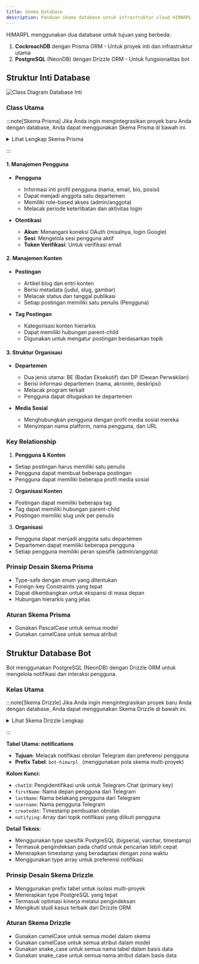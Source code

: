 ```yaml
---
title: Skema Database
description: Panduan skema database untuk infrastruktur cloud HIMARPL
---
```


HIMARPL menggunakan dua database untuk tujuan yang berbeda:

1. **CockroachDB** dengan Prisma ORM - Untuk proyek inti dan infrastruktur utama
2. **PostgreSQL** (NeonDB) dengan Drizzle ORM - Untuk fungsionalitas bot

## Struktur Inti Database

![Class Diagram Database Inti](../../../../assets/diagrams/cockroach-db-class-diagram.png)

### Class Utama

:::note[Skema Prisma]
Jika Anda ingin mengintegrasikan proyek baru Anda dengan database, Anda dapat menggunakan Skema Prisma di bawah ini.

<details>
<summary>Lihat Lengkap Skema Prisma</summary>

```prisma {27-37, 39-55, 57-70, 72-80, 82-102, 104-120, 122-128, 130-136}
// learn more about it in the docs: https://pris.ly/d/prisma-schema

generator client {
  provider      = "prisma-client-js"
  binaryTargets = ["native", "rhel-openssl-3.0.x"]
}

datasource db {
  provider = "cockroachdb"
  // NOTE: When using mysql or sqlserver, uncomment the @db.Text annotations in model Account below
  // Further reading:
  // https://next-auth.js.org/adapters/prisma#create-the-prisma-schema
  // https://www.prisma.io/docs/reference/api-reference/prisma-schema-reference#string
  url      = env("DATABASE_URL")
}

enum DepartmentType {
  BE
  DP
}

enum Role {
  admin
  member
}

model PostTag {
  id        String    @id @default(cuid())
  title     String    @unique
  slug      String    @unique
  createdAt DateTime  @default(now())
  updatedAt DateTime  @default(now()) @updatedAt
  parentId  String?
  parent    PostTag?  @relation("ParentChildren", fields: [parentId], references: [id])
  children  PostTag[] @relation("ParentChildren")
  posts     Post[]
}

model Post {
  id          String    @id @default(cuid())
  authorId    String
  title       String
  metaTitle   String
  slug        String
  content     String
  rawHtml     String
  image       String?
  createdAt   DateTime  @default(now())
  updatedAt   DateTime  @default(now()) @updatedAt
  publishedAt DateTime?
  author      User      @relation(fields: [authorId], references: [id])
  tags        PostTag[]

  @@unique([authorId, slug])
}

model Department {
  id          String         @id @default(cuid())
  name        String
  acronym     String
  image       String?
  description String?
  programs    String[]
  type        DepartmentType
  createdAt   DateTime       @default(now())
  updatedAt   DateTime       @default(now()) @updatedAt
  users       User[]

  @@unique([type, acronym])
}

model SocialMedia {
  userId   String
  name     String
  username String
  url      String
  user     User   @relation(fields: [userId], references: [id])

  @@unique([userId, name, username])
}

model User {
  id            String        @id @default(cuid())
  name          String?
  email         String?       @unique
  emailVerified DateTime?
  image         String?
  username      String?       @unique
  bio           String?
  position      String?
  periods       String[]
  role          Role          @default(member)
  lastLoginAt   DateTime?
  createdAt     DateTime      @default(now())
  updatedAt     DateTime      @default(now()) @updatedAt
  departmentId  String?
  department    Department?   @relation(fields: [departmentId], references: [id])
  posts         Post[]
  socialMedia   SocialMedia[]
  accounts      Account[]
  sessions      Session[]
}

model Account {
  id                String  @id @default(cuid())
  userId            String
  type              String
  provider          String
  providerAccountId String
  refresh_token     String? // @db.Text
  access_token      String? // @db.Text
  expires_at        Int?
  token_type        String?
  scope             String?
  id_token          String? // @db.Text
  session_state     String?
  user              User    @relation(fields: [userId], references: [id], onDelete: Cascade)

  @@unique([provider, providerAccountId])
}

model Session {
  id           String   @id @default(cuid())
  sessionToken String   @unique
  userId       String
  expires      DateTime
  user         User     @relation(fields: [userId], references: [id], onDelete: Cascade)
}

model VerificationToken {
  identifier String
  token      String   @unique
  expires    DateTime

  @@unique([identifier, token])
}
```

</details>

:::

#### 1. Manajemen Pengguna

- **Pengguna**

  - Informasi inti profil pengguna (nama, email, bio, posisi)
  - Dapat menjadi anggota satu departemen
  - Memiliki role-based akses (admin/anggota)
  - Melacak periode keterlibatan dan aktivitas login

- **Otentikasi**
  - **Akun**: Menangani koneksi OAuth (misalnya, login Google)
  - **Sesi**: Mengelola sesi pengguna aktif
  - **Token Verifikasi**: Untuk verifikasi email

#### 2. Manajemen Konten

- **Postingan**

  - Artikel blog dan entri konten
  - Berisi metadata (judul, slug, gambar)
  - Melacak status dan tanggal publikasi
  - Setiap postingan memiliki satu penulis (Pengguna)

- **Tag Postingan**
  - Kategorisasi konten hierarkis
  - Dapat memiliki hubungan parent-child
  - Digunakan untuk mengatur postingan berdasarkan topik

#### 3. Struktur Organisasi

- **Departemen**

  - Dua jenis utama: BE (Badan Eksekutif) dan DP (Dewan Perwakilan)
  - Berisi informasi departemen (nama, akronim, deskripsi)
  - Melacak program terkait
  - Pengguna dapat ditugaskan ke departemen

- **Media Sosial**
  - Menghubungkan pengguna dengan profil media sosial mereka
  - Menyimpan nama platform, nama pengguna, dan URL

### Key Relationship

1. **Pengguna & Konten**

- Setiap postingan harus memiliki satu penulis
- Pengguna dapat membuat beberapa postingan
- Pengguna dapat memiliki beberapa profil media sosial

2. **Organisasi Konten**

- Postingan dapat memiliki beberapa tag
- Tag dapat memiliki hubungan parent-child
- Postingan memiliki slug unik per penulis

3. **Organisasi**

- Pengguna dapat menjadi anggota satu departemen
- Departemen dapat memiliki beberapa pengguna
- Setiap pengguna memiliki peran spesifik (admin/anggota)

### Prinsip Desain Skema Prisma

- Type-safe dengan enum yang ditentukan
- Foreign-key Constraints yang tepat
- Dapat dikembangkan untuk ekspansi di masa depan
- Hubungan hierarkis yang jelas

### Aturan Skema Prisma

- Gunakan PascalCase untuk semua model
- Gunakan camelCase untuk semua atribut

## Struktur Database Bot

Bot menggunakan PostgreSQL (NeonDB) dengan Drizzle ORM untuk mengelola notifikasi dan interaksi pengguna.

### Kelas Utama

:::note[Skema Drizzle]
Jika Anda ingin mengintegrasikan proyek baru Anda dengan database, Anda dapat menggunakan Skema Drizzle di bawah ini.

<details>
<summary>Lihat Skema Drizzle Lengkap</summary>

```typescript {13-31}
import { sql } from "drizzle-orm";
import {
  bigserial,
  index,
  pgTableCreator,
  text,
  timestamp,
  varchar,
} from "drizzle-orm/pg-core";

export const createTable = pgTableCreator((name) => `bot-himarpl_${name}`);

export const notifications = createTable(
  "notification",
  {
    chatId: bigserial("chat_id", { mode: "number" }).primaryKey(),
    firstName: varchar("first_name", { length: 256 }),
    lastName: varchar("last_name", { length: 256 }),
    username: varchar("username", { length: 256 }),
    createdAt: timestamp("created_at", { withTimezone: true })
      .default(sql`CURRENT_TIMESTAMP`)
      .notNull(),
    notifying: text("notifying")
      .array()
      .notNull()
      .default(sql`ARRAY[]::text[]`),
  },
  (notifications) => ({
    chatIdIndex: index("chat_id_idx").on(notifications.chatId),
  })
);
```

</details>

:::

**Tabel Utama: notifications**

- **Tujuan**: Melacak notifikasi obrolan Telegram dan preferensi pengguna
- **Prefix Tabel**: `bot-himarpl_` (menggunakan pola skema multi-proyek)

**Kolom Kunci:**

- `chatId`: Pengidentifikasi unik untuk Telegram Chat (primary key)
- `firstName`: Nama depan pengguna dari Telegram
- `lastName`: Nama belakang pengguna dari Telegram
- `username`: Nama pengguna Telegram
- `createdAt`: Timestamp pembuatan obrolan
- `notifying`: Array dari topik notifikasi yang diikuti pengguna

**Detail Teknis:**

- Menggunakan type spesifik PostgreSQL (bigserial, varchar, timestamp)
- Termasuk pengindeksan pada chatId untuk pencarian lebih cepat
- Menerapkan timestamp yang beradaptasi dengan zona waktu
- Menggunakan type array untuk preferensi notifikasi

### Prinsip Desain Skema Drizzle

- Menggunakan prefix tabel untuk isolasi multi-proyek
- Menerapkan type PostgreSQL yang tepat
- Termasuk optimasi kinerja melalui pengindeksan
- Mengikuti studi kasus terbaik dari Drizzle ORM

### Aturan Skema Drizzle

- Gunakan camelCase untuk semua model dalam skema
- Gunakan camelCase untuk semua atribut dalam model
- Gunakan snake_case untuk semua nama tabel dalam basis data
- Gunakan snake_case untuk semua nama atribut dalam basis data

